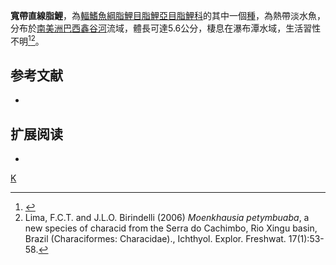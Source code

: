 {{Speciesbox 
| taxon = Moenkhausia petymbuaba
| status = NE
| status_system = IUCN3.1
| authority =  [[Lima|Lima]] & [[Birindelli|Birindelli]], 2006
| synonyms = 
}}
'''寬帶直線脂鯉'''，為[[輻鰭魚綱|輻鰭魚綱]][[脂鯉目|脂鯉目]][[脂鯉亞目|脂鯉亞目]][[脂鯉科|脂鯉科]]的其中一個[[種|種]]，為熱帶淡水魚，分布於[[南美洲|南美洲]][[巴西|巴西]][[鑫谷河|鑫谷河]]流域，體長可達5.6公分，棲息在瀑布潭水域，生活習性不明<ref name = "COL">{{cite web|url= http://www.catalogueoflife.org/annual-checklist/2011/search/all/key/moenkhausia+petymbuaba/match/1|title= Species 2000 & ITIS Catalogue of Life: 2011 Annual Checklist.|author= Bisby F.A., Roskov Y.R., Orrell T.M., Nicolson D., Paglinawan L.E., Bailly N., Kirk P.M., Bourgoin T., Baillargeon G., Ouvrard D. (red.)|year= 2011|publisher= Species 2000: Reading, UK.|accessdate= 24 september 2012|archive-date= 2018-07-21|archive-url= https://web.archive.org/web/20180721192026/http://www.catalogueoflife.org/annual-checklist/2011/search/all/key/moenkhausia+petymbuaba/match/1|dead-url= no}}</ref><ref name = "col483614">Lima, F.C.T. and J.L.O. Birindelli (2006) ''Moenkhausia petymbuaba'', a new species of characid from the Serra do Cachimbo, Rio Xingu basin, Brazil (Characiformes: Characidae)., Ichthyol. Explor. Freshwat. 17(1):53-58.</ref>。

==参考文献==
{{refbegin}}
*{{FishBase_species|genus=Moenkhausia|species=petymbuaba|year=2013|month=12}}
{{refend}}

== 扩展阅读 ==
{{refbegin}}
*{{wikispecies-inline|Moenkhausia petymbuaba|寬帶直線脂鯉}}
{{refend}}
{{Taxonbar|from=Q6406052}}

[[Category:直線脂鯉屬|K]]
